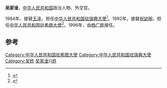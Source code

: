 '''吴家淦'''，[[中华人民共和国|中华人民共和国]]政治人物、外交官。

1984年，接替[[王泽_(外交官)|王泽]]，担任[[中国驻瑞典大使列表|中华人民共和国驻瑞典大使]]<ref>{{cite web|author=中华人民共和国外交部|title=中国驻瑞典历任大使|url=http://www.fmprc.gov.cn/chn/gxh/xsb/xw/t812089.htm|publisher=中华人民共和国外交部|accessdate=2012-03-07}}</ref>。1992年，接替[[祝幼琬|祝幼琬]]，担任[[中国驻希腊大使列表|中华人民共和国驻希腊大使]]<ref>{{cite web|author=中华人民共和国外交部|title=中国驻希腊历任大使|url=http://www.mfa.gov.cn/chn/pds/ziliao/wjrw/2167/2172/t9263.htm|publisher=中华人民共和国外交部|accessdate=2012-03-07}}</ref>。1996年，由[[杨广胜|杨广胜]]接任。

== 参考 ==
{{reflist}}
{{start box}}
{{s-dip}}
{{succession box|[[王泽_(外交官)|王泽]]|[[唐龙彬|唐龙彬]]|[[中国驻瑞典大使列表|中华人民共和国驻瑞典大使]]|1984年12月-1988年6月}}
{{succession box|[[祝幼琬|祝幼琬]]|[[杨广胜|杨广胜]]|[[中国驻希腊大使列表|中华人民共和国驻希腊大使]]|1992年9月-1996年2月}}
{{end box}}
{{中国政治人物小作品}}

{{DEFAULTSORT:W}}
[[Category:中华人民共和国驻希腊大使|Category:中华人民共和国驻希腊大使]]
[[Category:中华人民共和国驻瑞典大使|Category:中华人民共和国驻瑞典大使]]
[[Category:吴姓|Category:吴姓]]
[[Category:{{Str_left|吴家淦}}姓]]